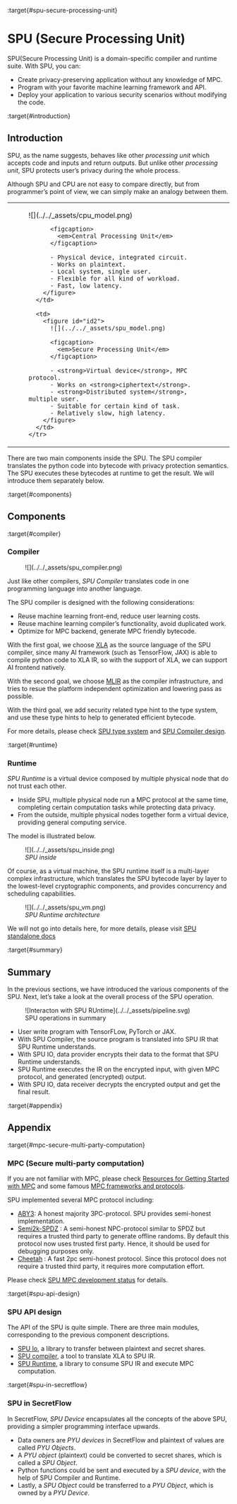 :target{#spu-secure-processing-unit}

# SPU (Secure Processing Unit)

SPU(Secure Processing Unit) is a domain-specific compiler and runtime suite. With SPU, you can:

- Create privacy-preserving application without any knowledge of MPC.
- Program with your favorite machine learning framework and API.
- Deploy your application to various security scenarios without modifying the code.

:target{#introduction}

## Introduction

SPU, as the name suggests, behaves like other <em>processing unit</em> which accepts code and inputs and return outputs. But unlike other <em>processing unit</em>, SPU protects user’s privacy during the whole process.

Although SPU and CPU are not easy to compare directly, but from programmer’s point of view, we can simply make an analogy between them.

<table>
  <tbody>
    <tr>
      <td>
        <figure id="id1">
          ![](../../_assets/cpu_model.png)

          <figcaption>
            <em>Central Processing Unit</em>
          </figcaption>

          - Physical device, integrated circuit.
          - Works on plaintext.
          - Local system, single user.
          - Flexible for all kind of workload.
          - Fast, low latency.
        </figure>
      </td>

      <td>
        <figure id="id2">
          ![](../../_assets/spu_model.png)

          <figcaption>
            <em>Secure Processing Unit</em>
          </figcaption>

          - <strong>Virtual device</strong>, MPC protocol.
          - Works on <strong>ciphertext</strong>.
          - <strong>Distributed system</strong>, multiple user.
          - Suitable for certain kind of task.
          - Relatively slow, high latency.
        </figure>
      </td>
    </tr>
  </tbody>
</table>

There are two main components inside the SPU. The SPU compiler translates the python code into bytecode with privacy protection semantics. The SPU executes these bytecodes at runtime to get the result. We will introduce them separately below.

:target{#components}

## Components

:target{#compiler}

### Compiler

<figure>
  ![](../../_assets/spu_compiler.png)
</figure>

Just like other compilers, <em>SPU Compiler</em> translates code in one programming language into another language.

The SPU compiler is designed with the following considerations:

- Reuse machine learning front-end, reduce user learning costs.
- Reuse machine learning compiler’s functionality, avoid duplicated work.
- Optimize for MPC backend, generate MPC friendly bytecode.

With the first goal, we choose [XLA](https://www.tensorflow.org/xla/architecture) as the source language of the SPU compiler, since many AI framework (such as TensorFlow, JAX) is able to compile python code to XLA IR, so with the support of XLA, we can support AI frontend natively.

With the second goal, we choose [MLIR](https://mlir.llvm.org/) as the compiler infrastructure, and tries to resue the platform independent optimization and lowering pass as possible.

With the third goal, we add security related type hint to the type system, and use these type hints to help to generated efficient bytecode.

For more details, please check [SPU type system](https://www.secretflow.org.cn/docs/spu/en/development/type_system.html) and [SPU Compiler design](https://www.secretflow.org.cn/docs/spu/en/development/compiler.html).

:target{#runtime}

### Runtime

<em>SPU Runtime</em> is a virtual device composed by multiple physical node that do not trust each other.

- Inside SPU, multiple physical node run a MPC protocol at the same time, completing certain computation tasks while protecting data privacy.
- From the outside, multiple physical nodes together form a virtual device, providing general computing service.

The model is illustrated below.

<figure id="id3">
  ![](../../_assets/spu_inside.png)

  <figcaption>
    <em>SPU inside</em>
  </figcaption>
</figure>

Of course, as a virtual machine, the SPU runtime itself is a multi-layer complex infrastructure, which translates the SPU bytecode layer by layer to the lowest-level cryptographic components, and provides concurrency and scheduling capabilities.

<figure id="id4">
  ![](../../_assets/spu_vm.png)

  <figcaption>
    <em>SPU Runtime architecture</em>
  </figcaption>
</figure>

We will not go into details here, for more details, please visit [SPU standalone docs](https://www.secretflow.org.cn/docs/spu/en/)

:target{#summary}

## Summary

In the previous sections, we have introduced the various components of the SPU. Next, let’s take a look at the overall process of the SPU operation.

<figure id="id5">
  ![Interacton with SPU RUntime](../../_assets/pipeline.svg)

  <figcaption>
    SPU operations in summary
  </figcaption>
</figure>

- User write program with TensorFLow, PyTorch or JAX.
- With SPU Compiler, the source program is translated into SPU IR that SPU Runtime understands.
- With SPU IO, data provider encrypts their data to the format that SPU Runtime understands.
- SPU Runtime executes the IR on the encrypted input, with given MPC protocol, and generated (encrypted) output.
- With SPU IO, data receiver decrypts the encrypted output and get the final result.

:target{#appendix}

## Appendix

:target{#mpc-secure-multi-party-computation}

### MPC (Secure multi-party computation)

If you are not familiar with MPC, please check [Resources for Getting
Started with MPC](https://u.cs.biu.ac.il/~lindell/MPC-resources.html)
and some famous [MPC frameworks and protocols](https://github.com/rdragos/awesome-mpc#frameworks.).

SPU implemented several MPC protocol including:

- [ABY3](https://eprint.iacr.org/2018/403.pdf): A honest majority
  3PC-protocol. SPU provides semi-honest implementation.
- [Semi2k-SPDZ](https://eprint.iacr.org/2018/482.pdf) : A
  semi-honest NPC-protocol similar to SPDZ but requires a trusted third
  party to generate offline randoms. By default this protocol now uses
  trusted first party. Hence, it should be used for debugging purposes
  only.
- [Cheetah](https://eprint.iacr.org/2022/207) : A fast 2pc
  semi-honest protocol. Since this protocol does not require a trusted
  third party, it requires more computation effort.

Please check [SPU MPC development status](https://www.secretflow.org.cn/docs/spu/en/reference/mpc_status.html) for
details.

:target{#spu-api-design}

### SPU API design

The API of the SPU is quite simple. There are three main modules, corresponding to the previous component descriptions.

- [SPU Io](https://www.secretflow.org.cn/docs/spu/en/reference/py_api.html#runtime-io),
  a library to transfer between plaintext and secret shares.
- [SPU compiler](https://www.secretflow.org.cn/docs/spu/en/reference/py_api.html#compiler),
  a tool to translate XLA to SPU IR.
- [SPU Runtime](https://www.secretflow.org.cn/docs/spu/en/reference/py_api.html#runtime-setup),
  a library to consume SPU IR and execute MPC computation.

:target{#spu-in-secretflow}

### SPU in SecretFlow

In SecretFlow, <em>SPU Device</em> encapsulates all the concepts of the above SPU, providing a simpler programming interface upwards.

- Data owners are <em>PYU devices</em> in SecretFlow and plaintext of values are called <em>PYU Objects</em>.
- A <em>PYU object</em> (plaintext) could be converted to secret shares, which is called a <em>SPU Object</em>.
- Python functions could be sent and executed by a <em>SPU device</em>, with the help of SPU Compiler and Runtime.
- Lastly, a <em>SPU Object</em> could be transferred to a <em>PYU Object</em>, which is owned by a <em>PYU Device</em>.
